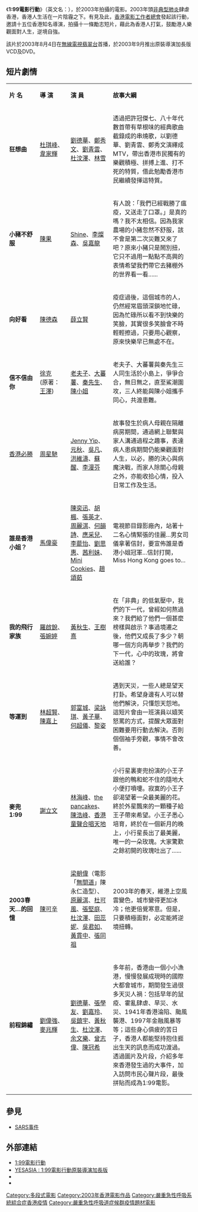 {{unreferenced|time=2018-06-11T15:50:35+00:00}}
{{Infobox Film
| name = 1:99電影行動
| image = 
| caption =
| director = 
| producer = 
| writer = 
| starring = 
| music = 
| cinematography = 
| editing = 
| production_company =  
| distributor =  （香港）鐳射發行有限公司
| released = {{film date|2003|8|4}}
| 發行日期 = {{start date|2003|9|3}}
| runtime = 97 分鐘
| country = [[香港电影|香港]]
| language = [[粵語|粵語]]
| gross   = 
| preceded_by    = 
| followed_by    = 
| amg_id = 
| imdb_id    = 
| cn_name = 
| hk_name = 
| tw_name = 
}}
《'''1:99電影行動'''》（英文名：{{lang|en|1:99}}），於2003年拍攝的電影。2003年頭[[嚴重急性呼吸系統綜合症|非典型肺炎]]肆虐香港，香港人生活在一片陰霾之下。有見及此，[[香港電影工作者總會|香港電影工作者總會]]發起該行動，邀請十五位香港知名導演，拍攝十一條勵志短片，藉此為香港人打氣，鼓勵港人樂觀面對人生，逆境自強。

該片於2003年8月4日在[[無線電視|無線電視]][[翡翠台|翡翠台]]首播，於2003年9月推出原裝導演加長版VCD及DVD。

== 短片劇情 ==
{|class="wikitable" width="100%"
|- style="background:green; color:yellow" align=center
|style="width:15%"|'''片 名'''||style="width:15%"|'''導 演'''||style="width:20%"|'''演 員'''||style="width:40%"|'''故事大綱'''
|-
|'''狂想曲'''||[[杜琪峰|杜琪峰]]、[[韋家輝|韋家輝]]||[[劉德華|劉德華]]、[[鄭秀文|鄭秀文]]、[[劉青雲|劉青雲]]、[[杜汶澤|杜汶澤]]、[[林雪|林雪]]||透過把許冠傑七、八十年代數首帶有草根味的經典歌曲截錄成的串燒歌，以劉德華、劉青雲、鄭秀文演繹成MTV，帶出香港市民獨有的樂觀積極、拼搏上進、打不死的特質，借此勉勵香港市民繼續發揮這特質。
|-
|'''小豬不舒服'''||[[陳果|陳果]]||[[Shine|Shine]]、[[李燦森|李燦森]]、[[吳嘉龍|吳嘉龍]]||有人說：「我們已經戰勝了瘟疫，又送走了口罩。」是真的嗎？我不太相信。因為我家農場的小豬忽然不舒服，該不會是第二次災難又來了吧？原來小豬只是鬧別扭，它只不過用一點點不高興的表情希望我們帶它去豬棚外的世界看一看...... 
|-
|'''向好看'''||[[陳德森|陳德森]]||[[薛立賢|薛立賢]]||疫症過後，這個城市的人，仍然經常眉頭深鎖地忙碌，因為忙碌所以看不到快樂的笑臉，其實很多笑臉會不時輕輕擦過，只要用心觀察，原來快樂早已無處不在。
|-
|'''信不信由你'''||[[徐克|徐克]]<br />(原著：[[王澤|王澤]])||[[老夫子|老夫子]]、[[大蕃薯|大蕃薯]]、[[秦先生|秦先生]]、[[陳小姐|陳小姐]]||老夫子、大蕃薯與秦先生三人同生活於小島上，爭爭合合，無日無之，直至鯊潮圍攻，三人終能與陳小姐攜手同心，共渡患難。
|-
|[[香港必勝|香港必勝]]||[[周星馳|周星馳]]||[[Jenny_Yip|Jenny Yip]]、[[元秋|元秋]]、[[吳凡|吳凡]]、[[洪維濤|洪維濤]]、[[蘇醒|蘇醒]]、[[李漫芬|李漫芬]]||故事發生於病人母親在隔離病房期間，通過網上聯繫與家人溝通過程之趣事，表達病人患病期間仍能樂觀面對人生，以必，勝的決心與病魔決戰，而家人除關心母親之外，亦能收拾心情，投入日常工作及生活。
|-
|'''誰是香港小姐？'''||[[馬偉豪|馬偉豪]]||[[陳奕迅|陳奕迅]]、[[胡楓|胡楓]]、[[張英才|張英才]]、[[周麗淇|周麗淇]]、[[何韻詩|何韻詩]]、[[應采兒|應采兒]]、[[李蘢怡|李蘢怡]]、[[劉思惠|劉思惠]]、[[茜利妹|茜利妹]]、[[Cookies_(組合)|Mini Cookies]]、[[趙頌茹|趙頌茹]]||電視節目錄影廠內，站著十二名心情緊張的佳麗...男女司儀拿著信封，要宣佈誰是香港小姐冠軍...信封打開，Miss Hong Kong goes to...
|-
|'''我的飛行家族'''||[[羅啟銳|羅啟銳]]、[[張婉婷|張婉婷]]||[[黃秋生|黃秋生]]、[[王樹熹|王樹熹]]||在「非典」的低氣壓中，我們的下一代，曾經如何熬過來？我們給了他們一個甚麼榜樣與啟示？事過境遷之後，他們又成長了多少？朝哪一個方向再舉步？我們的下一代，心中的玫瑰，將會送給誰？
|-
|'''等運到'''||[[林超賢|林超賢]]、[[陳嘉上|陳嘉上]]||[[郭富城|郭富城]]、[[梁詠琪|梁詠琪]]、[[黃子華|黃子華]]、[[何超儀|何超儀]]、[[黎姿|黎姿]]||遇到天災，一些人總是望天打卦。希望身邊有人可以替他們解決，只懂怨天怨地。這短片會由一班演員以嬉笑怒罵的方式，提醒大眾面對困難要用行動去解決。否則個個袖手旁觀，事情不會改善。
|-
|'''麥兜1:99'''||[[謝立文|謝立文]]||[[林海峰_(香港)|林海峰]]、[[the_pancakes|the pancakes]]、[[陳浩峰|陳浩峰]]、[[香港童聲合唱天地|香港童聲合唱天地]]||小行星裏麥兜扮演的小王子跟他的鴨和蛇不住的隨地大小便打噴嚏。寂寞的小王子卻渴望著一朵最美麗的花。終於外星飄來的一顆種子給王子帶來希望。小王子悉心培育，終於在一個新月的晚上，小行星長出了最美麗，唯一的一朵玫瑰。大家驚歎之餘初開的玫瑰吐出了......
|-
|'''2003春天…的回憶'''||[[陳可辛|陳可辛]]||[[梁朝偉|梁朝偉]]（電影「[[無間道|無間道]]」陳永仁造型）、[[原麗淇|原麗淇]]、[[杜可風|杜可風]]、[[張堅庭|張堅庭]]、[[杜汶澤|杜汶澤]]、[[田蕊妮|田蕊妮]]、[[吳君如|吳君如]]、[[黃貫中|黃貫中]]、[[張同祖|張同祖]]||2003年的春天，維港上空風雲變色，城市變得更加冰冷；他更倍覺寒意。但是，只要積極面對，必定能將逆境扭轉。
|-
|'''前程錦繡'''||[[劉偉強|劉偉強]]、[[麥兆輝|麥兆輝]]||[[劉德華|劉德華]]、[[張學友|張學友]]、[[劉嘉玲|劉嘉玲]]、[[吳鎮宇|吳鎮宇]]、[[黃秋生|黃秋生]]、[[杜汶澤|杜汶澤]]、[[余文樂|余文樂]]、[[曾志偉|曾志偉]]、[[陳冠希|陳冠希]]||多年前，香港由一個小小漁港，慢慢發展成現時的國際大都會城市，期間發生過很多天災人禍：包括早年的鼠疫、霍亂肆虐、旱災、水災、1941年香港淪陷、颱風襲港、1997年金融風暴等等；這些身心俱疲的苦日子，香港人都能堅持抱住捱出生天的訊息而成功渡過。透過圖片及片段，介紹多年來香港發生過的大事件，加入訪問市民心聲片段，最後拼貼而成為1:99電影。
|}

== 參見 ==
* [[SARS事件|SARS事件]]


== 外部連結 ==
* [https://web.archive.org/web/20100226081239/http://www.hkfilmmakers.com/re-t7.htm 1:99電影行動]
* [http://www.yesasia.com/global/1-99%E9%9B%BB%E5%BD%B1%E8%A1%8C%E5%8B%95%E5%8E%9F%E8%A3%9D%E5%B0%8E%E6%BC%94%E5%8A%A0%E9%95%B7%E7%89%88-br-%E9%99%84%E4%B8%8A%E5%B9%95%E5%BE%8C%E8%8A%B1%E7%B5%AE%E5%8F%8A%E8%A3%BD%E4%BD%9C%E7%89%B9%E8%BC%AF/1002895837-0-0-0-zh_TW/info.html YESASIA : 1:99電影行動原裝導演加長版]{{Wayback|url=http://www.yesasia.com/global/1-99%E9%9B%BB%E5%BD%B1%E8%A1%8C%E5%8B%95%E5%8E%9F%E8%A3%9D%E5%B0%8E%E6%BC%94%E5%8A%A0%E9%95%B7%E7%89%88-br-%E9%99%84%E4%B8%8A%E5%B9%95%E5%BE%8C%E8%8A%B1%E7%B5%AE%E5%8F%8A%E8%A3%BD%E4%BD%9C%E7%89%B9%E8%BC%AF/1002895837-0-0-0-zh_TW/info.html |date=20201206220443 }}
* {{hkmdb title|13678}}
*{{douban}}

{{梁朝偉}}
{{郭富城}}
[[Category:多段式電影|Category:多段式電影]]
[[Category:2003年香港電影作品|Category:2003年香港電影作品]]
[[Category:嚴重急性呼吸系統綜合症香港疫情|Category:嚴重急性呼吸系統綜合症香港疫情]]
[[Category:嚴重急性呼吸道症候群疫情題材電影|Category:嚴重急性呼吸道症候群疫情題材電影]]